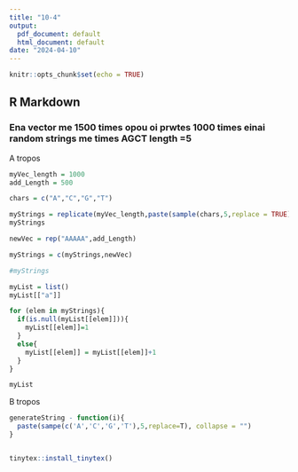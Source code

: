```yaml
---
title: "10-4"
output:
  pdf_document: default
  html_document: default
date: "2024-04-10"
---
```


```r
knitr::opts_chunk$set(echo = TRUE)
```

## R Markdown

### Ena vector me 1500 times opou oi prwtes 1000 times einai random strings me times AGCT length =5

A tropos

```r

myVec_length = 1000
add_Length = 500

chars = c("A","C","G","T")

myStrings = replicate(myVec_length,paste(sample(chars,5,replace = TRUE), collapse=""))
myStrings

newVec = rep("AAAAA",add_Length)

myStrings = c(myStrings,newVec)

#myStrings

myList = list()
myList[["a"]]

for (elem in myStrings){
  if(is.null(myList[[elem]])){
    myList[[elem]]=1
  }
  else{
    myList[[elem]] = myList[[elem]]+1
  }
}

myList
```

B tropos

```r
generateString - function(i){
  paste(sampe(c('A','C','G','T'),5,replace=T), collapse = "")
}


tinytex::install_tinytex()
```

#### 
